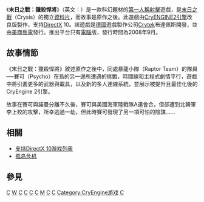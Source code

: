 {{Otheruses|subject=|other=其他以“末日-{}-之战”为名的作品|末日之戰}}
{{noteTA
|T=zh-hans:孤岛危机：弹头; zh-hant:末日之戰：獵殺悍將;
|G1=Games}}
{{Infobox VG
| title = 末日之戰：獵殺悍將
| image = File:Crysis Warhead Boxart.jpg
| caption = 《末日之戰：獵殺悍將》包裝面
| developer = [[Crytek|Crytek]]
| publisher = [[美商藝電|美商藝電]]（EA）
| distributor = [[美商藝電|美商藝電]]
| series = [[末日之戰|末日之戰]]
| engine = [[CryENGINE2引擎|CryEngine2]]（最佳化版本）
| released = <sup>歐洲</sup> 2008年9月12日<ref name="Release">[http://www.crytek.com/news/news/?tx_ttnews%5Btt_news%5D=126&tx_ttnews%5BbackPid%5D=1&cHash=0cbb148a6b Deployment Date set for Crysis Warhead] {{webarchive|url=https://web.archive.org/web/20080822030821/http://www.crytek.com/news/news/?tx_ttnews%5Btt_news%5D=126&tx_ttnews%5BbackPid%5D=1&cHash=0cbb148a6b |date=2008-08-22 }}</ref><br><sup>北美</sup> 2008年9月16日<ref name="Release" />
| genre = [[第一人稱射擊|第一人稱射擊]]
| modes = 單人遊戲、多人遊戲
| platforms = [[个人电脑|PC]]
}}
《'''末日之戰：獵殺悍將'''》（英文：''{{lang|en|Crysis Warhead}}''）是一款科幻題材的[[第一人稱射擊|第一人稱射擊]]遊戲，是[[末日之戰|末日之戰]]（Crysis）的獨立[[資料片|資料片]]，而故事是原作之後。此遊戲由[[CryENGINE2引擎|CryENGINE2引擎]]改良版製作，支持[[DirectX|DirectX]] 10。該遊戲是[[德國|德國]]遊戲製作公司[[Crytek|Crytek]]布達佩斯開發，並由[[美商藝電|美商藝電]]發行。推出平台只有[[電腦|電腦]]版，發行時間為2008年9月。

== 故事情節 ==
《末日之戰：獵殺悍將》敘述原作之後中，同處暴龍小隊（Raptor Team）的隊員──賽可（Psycho）在島的另一邊所遭遇的挑戰，時間線和主程式劇情平行，遊戲中將引進更多的武器與載具，以及新的多人連線系統，並展示被提升且最佳化後的CryEngine 2引擎。

故事在賽可與諾曼分離不久後，賽可與美國海軍陸戰隊A連會合，但卻遭到北韓軍李上校的攻擊，所幸逃過一劫，但此時賽可發現了另一項可怕的陰謀......

== 相關 ==
*[[支持DirectX_10游戏列表|支持DirectX 10游戏列表]]
*[[孤岛危机|孤岛危机]]

{{Clear}}

== 參見 ==
{{reflist|30em}}
{{CryTek}}

{{DEFAULTSORT:Crysis Warhead}}
[[Category:2008年电子游戏|C]]
[[Category:孤岛危机系列|W]]
[[Category:第一人称射击游戏|C]]
[[Category:资料片|C]]
[[Category:科学幻想电子游戏|C]]
[[Category:Windows游戏|C]]
[[Category:Games_for_Windows认证游戏|M]]
[[Category:外星生命入侵地球題材電子遊戲|C]]
[[Category:多人在线游戏|C]]
[[Category:CryEngine游戏|Category:CryEngine游戏]]
[[Category:匈牙利开发电子游戏|C]]
